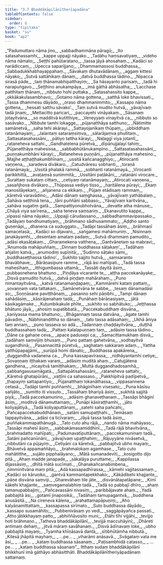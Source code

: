 ```yaml
---
title: "3.7 Bhaddākāpilānītherīapadāna"
tableOfContents: false
sidebar:
  order: 8
type: "tipitaka"
basket: "su"
book: "ap2"
---
```



<DynamicBreadcrumb />

<Division number="244" book="ap2" bookNo="20" page="162">

<Paragraph number="950" type="verses" book="ap2">
_“Padumuttaro nāma jino,_  
_sabbadhammāna pāragū;_  
_Ito satasahassamhi,_  
_kappe uppajji nāyako._  

</Paragraph>

</Division>
<Division number="245" book="ap2" bookNo="20" page="162">

<Paragraph number="951" type="verses" book="ap2">
_Tadāhu haṃsavatiyaṃ,_  
_videho nāma nāmato;_  
_Seṭṭhī pahūtaratano,_  
_tassa jāyā ahosahaṃ._  

</Paragraph>

</Division>
<Division number="246" book="ap2" bookNo="20" page="162">

<Paragraph number="952" type="verses" book="ap2">
_Kadāci so narādiccaṃ,_  
_Upecca saparijjano;_  
_Dhammamassosi buddhassa,_  
_Sabbadukkhabhayappahaṃ._  

</Paragraph>

</Division>
<Division number="247" book="ap2" bookNo="20" page="163">

<Paragraph number="953" type="verses" book="ap2">
_Sāvakaṃ dhutavādānaṃ,_  
_aggaṃ kittesi nāyako;_  
_Sutvā sattāhikaṃ dānaṃ,_  
_datvā buddhassa tādino._  

</Paragraph>

</Division>
<Division number="248" book="ap2" bookNo="20" page="163">

<Paragraph number="954" type="verses" book="ap2">
_Nipacca sirasā pāde,_  
_taṃ ṭhānamabhipatthayiṃ;_  
_Sa hāsayanto parisaṃ,_  
_tadā hi narapuṅgavo._  

</Paragraph>

</Division>
<Division number="249" book="ap2" bookNo="20" page="163">

<Paragraph number="955" type="verses" book="ap2">
_Seṭṭhino anukampāya,_  
_imā gāthā abhāsatha;_  
_‘Lacchase patthitaṃ ṭhānaṃ,_  
_nibbuto hohi puttaka._  

</Paragraph>

</Division>
<Division number="250" book="ap2" bookNo="20" page="163">

<Paragraph number="956" type="verses" book="ap2">
_Satasahassito kappe,_  
_okkākakulasambhavo;_  
_Gotamo nāma gottena,_  
_satthā loke bhavissati._  

</Paragraph>

</Division>
<Division number="251" book="ap2" bookNo="20" page="163">

<Paragraph number="957" type="verses" book="ap2">
_Tassa dhammesu dāyādo,_  
_oraso dhammanimmito;_  
_Kassapo nāma gottena,_  
_hessati satthu sāvako’._  

</Paragraph>

</Division>
<Division number="252" book="ap2" bookNo="20" page="163">

<Paragraph number="958" type="verses" book="ap2">
_Taṃ sutvā mudito hutvā,_  
_yāvajīvaṃ tadā jinaṃ;_  
_Mettacitto paricari,_  
_paccayehi vināyakaṃ._  

</Paragraph>

</Division>
<Division number="253" book="ap2" bookNo="20" page="163">

<Paragraph number="959" type="verses" book="ap2">
_Sāsanaṃ jotayitvāna,_  
_so madditvā kutitthiye;_  
_Veneyyaṃ vinayitvā ca,_  
_nibbuto so sasāvako._  

</Paragraph>

</Division>
<Division number="254" book="ap2" bookNo="20" page="163">

<Paragraph number="960" type="verses" book="ap2">
_Nibbute tamhi lokagge,_  
_pūjanatthāya satthuno;_  
_Ñātimitte samānetvā,_  
_saha tehi akārayi._  

</Paragraph>

</Division>
<Division number="255" book="ap2" bookNo="20" page="163">

<Paragraph number="961" type="verses" book="ap2">
_Sattayojanikaṃ thūpaṃ,_  
_ubbiddhaṃ ratanāmayaṃ;_  
_Jalantaṃ sataraṃsiṃva,_  
_sālarājaṃva phullitaṃ._  

</Paragraph>

</Division>
<Division number="256" book="ap2" bookNo="20" page="163">

<Paragraph number="962" type="verses" book="ap2">
_Sattasatasahassāni,_  
_pātiyo tattha kārayi;_  
_Naḷaggī viya jotantī,_  
_rataneheva sattahi._  

</Paragraph>

</Division>
<Division number="257" book="ap2" bookNo="20" page="163">

<Paragraph number="963" type="verses" book="ap2">
_Gandhatelena pūretvā,_  
_dīpānujjalayī tahiṃ;_  
_Pūjanatthāya mahesissa,_  
_sabbabhūtānukampino._  

</Paragraph>

</Division>
<Division number="258" book="ap2" bookNo="20" page="163">

<Paragraph number="964" type="verses" book="ap2">
_Sattasatasahassāni,_  
_puṇṇakumbhāni kārayi;_  
_Rataneheva puṇṇāni,_  
_pūjanatthāya mahesino._  

</Paragraph>

</Division>
<Division number="259" book="ap2" bookNo="20" page="164">

<Paragraph number="965" type="verses" book="ap2">
_Majjhe aṭṭhaṭṭhakumbhīnaṃ,_  
_ussitā kañcanagghiyo;_  
_Atirocanti vaṇṇena,_  
_saradeva divākaro._  

</Paragraph>

</Division>
<Division number="260" book="ap2" bookNo="20" page="164">

<Paragraph number="966" type="verses" book="ap2">
_Catudvāresu sobhanti,_  
_toraṇā ratanāmayā;_  
_Ussitā phalakā rammā,_  
_sobhanti ratanāmayā._  

</Paragraph>

</Division>
<Division number="261" book="ap2" bookNo="20" page="164">

<Paragraph number="967" type="verses" book="ap2">
_Virocanti parikkhittā,_  
_avaṭaṃsā sunimmitā;_  
_Ussitāni paṭākāni,_  
_ratanāni virocare._  

</Paragraph>

</Division>
<Division number="262" book="ap2" bookNo="20" page="164">

<Paragraph number="968" type="verses" book="ap2">
_Surattaṃ sukataṃ cittaṃ,_  
_cetiyaṃ ratanāmayaṃ;_  
_Atirocati vaṇṇena,_  
_sasañjhova divākaro._  

</Paragraph>

</Division>
<Division number="263" book="ap2" bookNo="20" page="164">

<Paragraph number="969" type="verses" book="ap2">
_Thūpassa vediyo tisso,_  
_haritālena pūrayi;_  
_Ekaṃ manosilāyekaṃ,_  
_añjanena ca ekikaṃ._  

</Paragraph>

</Division>
<Division number="264" book="ap2" bookNo="20" page="164">

<Paragraph number="970" type="verses" book="ap2">
_Pūjaṃ etādisaṃ rammaṃ,_  
_kāretvā varavādino;_  
_Adāsi dānaṃ saṃghassa,_  
_yāvajīvaṃ yathābalaṃ._  

</Paragraph>

</Division>
<Division number="265" book="ap2" bookNo="20" page="164">

<Paragraph number="971" type="verses" book="ap2">
_Sahāva seṭṭhinā tena,_  
_tāni puññāni sabbaso;_  
_Yāvajīvaṃ karitvāna,_  
_sahāva sugatiṃ gatā._  

</Paragraph>

</Division>
<Division number="266" book="ap2" bookNo="20" page="164">

<Paragraph number="972" type="verses" book="ap2">
_Sampattiyonubhotvāna,_  
_devatte atha mānuse;_  
_Chāyā viya sarīrena,_  
_saha teneva saṃsariṃ._  

</Paragraph>

</Division>
<Division number="267" book="ap2" bookNo="20" page="164">

<Paragraph number="973" type="verses" book="ap2">
_Ekanavutito kappe,_  
_vipassī nāma nāyako;_  
_Uppajji cārudassano,_  
_sabbadhammavipassako._  

</Paragraph>

</Division>
<Division number="268" book="ap2" bookNo="20" page="164">

<Paragraph number="974" type="verses" book="ap2">
_Tadāyaṃ bandhumatiyaṃ,_  
_brāhmaṇo sādhusammato;_  
_Aḍḍho santo guṇenāpi,_  
_dhanena ca suduggato._  

</Paragraph>

</Division>
<Division number="269" book="ap2" bookNo="20" page="164">

<Paragraph number="975" type="verses" book="ap2">
_Tadāpi tassāhaṃ āsiṃ,_  
_brāhmaṇī samacetasā;_  
_Kadāci so dijavaro,_  
_saṅgamesi mahāmuniṃ._  

</Paragraph>

</Division>
<Division number="270" book="ap2" bookNo="20" page="164">

<Paragraph number="976" type="verses" book="ap2">
_Nisinnaṃ janakāyamhi,_  
_desentaṃ amataṃ padaṃ;_  
_Sutvā dhammaṃ pamudito,_  
_adāsi ekasāṭakaṃ._  

</Paragraph>

</Division>
<Division number="271" book="ap2" bookNo="20" page="164">

<Paragraph number="977" type="verses" book="ap2">
_Gharamekena vatthena,_  
_Gantvānetaṃ sa mabravi;_  
_‘Anumoda mahāpuññaṃ,_  
_Dinnaṃ buddhassa sāṭakaṃ’._  

</Paragraph>

</Division>
<Division number="272" book="ap2" bookNo="20" page="165">

<Paragraph number="978" type="verses" book="ap2">
_Tadāhaṃ añjaliṃ katvā,_  
_anumodiṃ supīṇitā;_  
_‘Sudinno sāṭako sāmi,_  
_buddhaseṭṭhassa tādino’._  

</Paragraph>

</Division>
<Division number="273" book="ap2" bookNo="20" page="165">

<Paragraph number="979" type="verses" book="ap2">
_Sukhito sajjito hutvā,_  
_saṃsaranto bhavābhave;_  
_Bārāṇasipure ramme,_  
_rājā āsi mahīpati._  

</Paragraph>

</Division>
<Division number="274" book="ap2" bookNo="20" page="165">

<Paragraph number="980" type="verses" book="ap2">
_Tadā tassa mahesīhaṃ,_  
_itthigumbassa uttamā;_  
_Tassāti dayitā āsiṃ,_  
_pubbasnehena bhattuno._  

</Paragraph>

</Division>
<Division number="275" book="ap2" bookNo="20" page="165">

<Paragraph number="981" type="verses" book="ap2">
_Piṇḍāya vicarante te,_  
_aṭṭha paccekanāyake;_  
_Disvā pamudito hutvā,_  
_datvā piṇḍaṃ mahārahaṃ._  

</Paragraph>

</Division>
<Division number="276" book="ap2" bookNo="20" page="165">

<Paragraph number="982" type="verses" book="ap2">
_Puno nimantayitvāna,_  
_katvā ratanamaṇḍapaṃ;_  
_Kammārehi kataṃ pattaṃ,_  
_sovaṇṇaṃ vata tattakaṃ._  

</Paragraph>

</Division>
<Division number="277" book="ap2" bookNo="20" page="165">

<Paragraph number="983" type="verses" book="ap2">
_Samānetvāna te sabbe,_  
_tesaṃ dānamadāsi so;_  
_Soṇṇāsane paviṭṭhānaṃ,_  
_pasanno sehi pāṇibhi._  

</Paragraph>

</Division>
<Division number="278" book="ap2" bookNo="20" page="165">

<Paragraph number="984" type="verses" book="ap2">
_Tampi dānaṃ sahādāsiṃ,_  
_kāsirājenahaṃ tadā;_  
_Punāhaṃ bārāṇasiyaṃ,_  
_jātā kāsikagāmake._  

</Paragraph>

</Division>
<Division number="279" book="ap2" bookNo="20" page="165">

<Paragraph number="985" type="verses" book="ap2">
_Kuṭumbikakule phīte,_  
_sukhito so sabhātuko;_  
_Jeṭṭhassa bhātuno jāyā,_  
_ahosiṃ supatibbatā._  

</Paragraph>

</Division>
<Division number="280" book="ap2" bookNo="20" page="165">

<Paragraph number="986" type="verses" book="ap2">
_Paccekabuddhaṃ disvāna,_  
_kaniyassa mama bhattuno;_  
_Bhāgannaṃ tassa datvāna,_  
_āgate tamhi pāvadiṃ._  

</Paragraph>

</Division>
<Division number="281" book="ap2" bookNo="20" page="165">

<Paragraph number="987" type="verses" book="ap2">
_Nābhinandittha so dānaṃ,_  
_tato tassa adāsahaṃ;_  
_Ukhā āniya taṃ annaṃ,_  
_puno tasseva so adā._  

</Paragraph>

</Division>
<Division number="282" book="ap2" bookNo="20" page="165">

<Paragraph number="988" type="verses" book="ap2">
_Tadannaṃ chaḍḍayitvāna,_  
_duṭṭhā buddhassahaṃ tadā;_  
_Pattaṃ kalalapuṇṇaṃ taṃ,_  
_adāsiṃ tassa tādino._  

</Paragraph>

</Division>
<Division number="283" book="ap2" bookNo="20" page="165">

<Paragraph number="989" type="verses" book="ap2">
_Dāne ca gahaṇe ceva,_  
_apace padusepi ca;_  
_Samacittamukhaṃ disvā,_  
_tadāhaṃ saṃvijiṃ bhusaṃ._  

</Paragraph>

</Division>
<Division number="284" book="ap2" bookNo="20" page="165">

<Paragraph number="990" type="verses" book="ap2">
_Puno pattaṃ gahetvāna,_  
_sodhayitvā sugandhinā;_  
_Pasannacittā pūretvā,_  
_saghataṃ sakkaraṃ adaṃ._  

</Paragraph>

</Division>
<Division number="285" book="ap2" bookNo="20" page="166">

<Paragraph number="991" type="verses" book="ap2">
_Yattha yatthūpapajjāmi,_  
_surūpā homi dānato;_  
_Buddhassa apakārena,_  
_duggandhā vadanena ca._  

</Paragraph>

</Division>
<Division number="286" book="ap2" bookNo="20" page="166">

<Paragraph number="992" type="verses" book="ap2">
_Puna kassapavīrassa,_  
_nidhāyantamhi cetiye;_  
_Sovaṇṇaṃ iṭṭhakaṃ varaṃ,_  
_adāsiṃ muditā ahaṃ._  

</Paragraph>

</Division>
<Division number="287" book="ap2" bookNo="20" page="166">

<Paragraph number="993" type="verses" book="ap2">
_Catujjātena gandhena,_  
_nicayitvā tamiṭṭhakaṃ;_  
_Muttā duggandhadosamhā,_  
_sabbaṅgasusamāgatā._  

</Paragraph>

</Division>
<Division number="288" book="ap2" bookNo="20" page="166">

<Paragraph number="994" type="verses" book="ap2">
_Sattapātisahassāni,_  
_rataneheva sattahi;_  
_Kāretvā ghatapūrāni,_  
_vaṭṭīni ca sahassaso._  

</Paragraph>

</Division>
<Division number="289" book="ap2" bookNo="20" page="166">

<Paragraph number="995" type="verses" book="ap2">
_Pakkhipitvā padīpetvā,_  
_ṭhapayiṃ sattapantiyo;_  
_Pūjanatthaṃ lokanāthassa,_  
_vippasannena cetasā._  

</Paragraph>

</Division>
<Division number="290" book="ap2" bookNo="20" page="166">

<Paragraph number="996" type="verses" book="ap2">
_Tadāpi tamhi puññamhi,_  
_bhāginīhaṃ visesato;_  
_Puna kāsīsu sañjāto,_  
_sumitto iti vissuto._  

</Paragraph>

</Division>
<Division number="291" book="ap2" bookNo="20" page="166">

<Paragraph number="997" type="verses" book="ap2">
_Tassāhaṃ bhariyā āsiṃ,_  
_sukhitā sajjitā piyā;_  
_Tadā paccekamunino,_  
_adāsiṃ ghanaveṭhanaṃ._  

</Paragraph>

</Division>
<Division number="292" book="ap2" bookNo="20" page="166">

<Paragraph number="998" type="verses" book="ap2">
_Tassāpi bhāginī āsiṃ,_  
_moditvā dānamuttamaṃ;_  
_Punāpi kāsiraṭṭhamhi,_  
_jāto koliyajātiyā._  

</Paragraph>

</Division>
<Division number="293" book="ap2" bookNo="20" page="166">

<Paragraph number="999" type="verses" book="ap2">
_Tadā koliyaputtānaṃ,_  
_satehi saha pañcahi;_  
_Pañcapaccekabuddhānaṃ,_  
_satāni samupaṭṭhahi._  

</Paragraph>

</Division>
<Division number="294" book="ap2" bookNo="20" page="166">

<Paragraph number="1000" type="verses" book="ap2">
_Temāsaṃ tappayitvāna,_  
_adāsi ca ticīvaraṃ;_  
_Jāyā tassa tadā āsiṃ,_  
_puññakammapathānugā._  

</Paragraph>

</Division>
<Division number="295" book="ap2" bookNo="20" page="166">

<Paragraph number="1001" type="verses" book="ap2">
_Tato cuto ahu rājā,_  
_nando nāma mahāyaso;_  
_Tassāpi mahesī āsiṃ,_  
_sabbakāmasamiddhinī._  

</Paragraph>

</Division>
<Division number="296" book="ap2" bookNo="20" page="166">

<Paragraph number="1002" type="verses" book="ap2">
_Tadā rājā bhavitvāna,_  
_brahmadatto mahīpati;_  
_Padumavatīputtānaṃ,_  
_paccekamuninaṃ tadā._  

</Paragraph>

</Division>
<Division number="297" book="ap2" bookNo="20" page="166">

<Paragraph number="1003" type="verses" book="ap2">
_Satāni pañcanūnāni,_  
_yāvajīvaṃ upaṭṭhahiṃ;_  
_Rājuyyāne nivāsetvā,_  
_nibbutāni ca pūjayiṃ._  

</Paragraph>

</Division>
<Division number="298" book="ap2" bookNo="20" page="167">

<Paragraph number="1004" type="verses" book="ap2">
_Cetiyāni ca kāretvā,_  
_pabbajitvā ubho mayaṃ;_  
_Bhāvetvā appamaññāyo,_  
_brahmalokaṃ agamhase._  

</Paragraph>

</Division>
<Division number="299" book="ap2" bookNo="20" page="167">

<Paragraph number="1005" type="verses" book="ap2">
_Tato cuto mahātitthe,_  
_sujāto pipphalāyano;_  
_Mātā sumanadevīti,_  
_kosigotto dijo pitā._  

</Paragraph>

</Division>
<Division number="300" book="ap2" bookNo="20" page="167">

<Paragraph number="1006" type="verses" book="ap2">
_Ahaṃ madde janapade,_  
_sākalāya puruttame;_  
_Kappilassa dijassāsiṃ,_  
_dhītā mātā sucīmati._  

</Paragraph>

</Division>
<Division number="301" book="ap2" bookNo="20" page="167">

<Paragraph number="1007" type="verses" book="ap2">
_Ghanakañcanabimbena,_  
_nimminitvāna maṃ pitā;_  
_Adā kassapadhīrassa,_  
_kāmehi vajjitassamaṃ._  

</Paragraph>

</Division>
<Division number="302" book="ap2" bookNo="20" page="167">

<Paragraph number="1008" type="verses" book="ap2">
_Kadāci so kāruṇiko,_  
_gantvā kammantapekkhako;_  
_Kākādikehi khajjante,_  
_pāṇe disvāna saṃviji._  

</Paragraph>

</Division>
<Division number="303" book="ap2" bookNo="20" page="167">

<Paragraph number="1009" type="verses" book="ap2">
_Gharevāhaṃ tile jāte,_  
_disvānātapatāpane;_  
_Kimī kākehi khajjante,_  
_saṃvegamalabhiṃ tadā._  

</Paragraph>

</Division>
<Division number="304" book="ap2" bookNo="20" page="167">

<Paragraph number="1010" type="verses" book="ap2">
_Tadā so pabbajī dhīro,_  
_ahaṃ tamanupabbajiṃ;_  
_Pañcavassāni nivasiṃ,_  
_paribbājavate ahaṃ._  

</Paragraph>

</Division>
<Division number="305" book="ap2" bookNo="20" page="167">

<Paragraph number="1011" type="verses" book="ap2">
_Yadā pabbajitā āsi,_  
_gotamī jinaposikā;_  
_Tadāhaṃ tamupagantvā,_  
_buddhena anusāsitā._  

</Paragraph>

</Division>
<Division number="306" book="ap2" bookNo="20" page="167">

<Paragraph number="1012" type="verses" book="ap2">
_Na cireneva kālena,_  
_arahattamapāpuṇiṃ;_  
_Aho kalyāṇamittattaṃ,_  
_kassapassa sirīmato._  

</Paragraph>

</Division>
<Division number="307" book="ap2" bookNo="20" page="167">

<Paragraph number="1013" type="verses" book="ap2">
_Suto buddhassa dāyādo,_  
_kassapo susamāhito;_  
_Pubbenivāsaṃ yo vedi,_  
_saggāpāyañca passati._  

</Paragraph>

</Division>
<Division number="308" book="ap2" bookNo="20" page="167">

<Paragraph number="1014" type="verses" book="ap2">
_Atho jātikkhayaṃ patto,_  
_abhiññāvosito muni;_  
_Etāhi tīhi vijjāhi,_  
_tevijjo hoti brāhmaṇo._  

</Paragraph>

</Division>
<Division number="309" book="ap2" bookNo="20" page="223">

<Paragraph number="1015" type="verses" book="ap2">
_Tatheva bhaddākāpilānī,_  
_tevijjā maccuhāyinī;_  
_Dhāreti antimaṃ dehaṃ,_  
_jitvā māraṃ savāhanaṃ._  

</Paragraph>

</Division>
<Division number="310" book="ap2" bookNo="20" page="223">

<Paragraph number="1016" type="verses" book="ap2">
_Disvā ādīnavaṃ loke,_  
_ubho pabbajitā mayaṃ;_  
_Tyamha khīṇāsavā dantā,_  
_sītibhūtāmha nibbutā._  

</Paragraph>

</Division>
<Division number="311" book="ap2" bookNo="20" page="223">

<Paragraph number="1017" type="verses" book="ap2">
_Kilesā jhāpitā mayhaṃ,_  
_ …pe… _  
_viharāmi anāsavā._  

</Paragraph>

</Division>
<Division number="312" book="ap2" bookNo="20" page="223">

<Paragraph number="1018" type="verses" book="ap2">
_Svāgataṃ vata me āsi,_  
_ …pe… _  
_kataṃ buddhassa sāsanaṃ._  

</Paragraph>

</Division>
<Division number="313" book="ap2" bookNo="20" page="223">

<Paragraph number="1019" type="verses" book="ap2">
_Paṭisambhidā catasso,_  
_ …pe… _  
_kataṃ buddhassa sāsanaṃ”._  

</Paragraph>

<Paragraph number="1020" book="ap2">
Itthaṃ sudaṃ bhaddākāpilānī bhikkhunī imā gāthāyo abhāsitthāti.

</Paragraph>
</Division>

<Paragraph number="1021" type="center" book="ap2">
Bhaddākāpilānītheriyāpadānaṃ sattamaṃ.
</Paragraph>